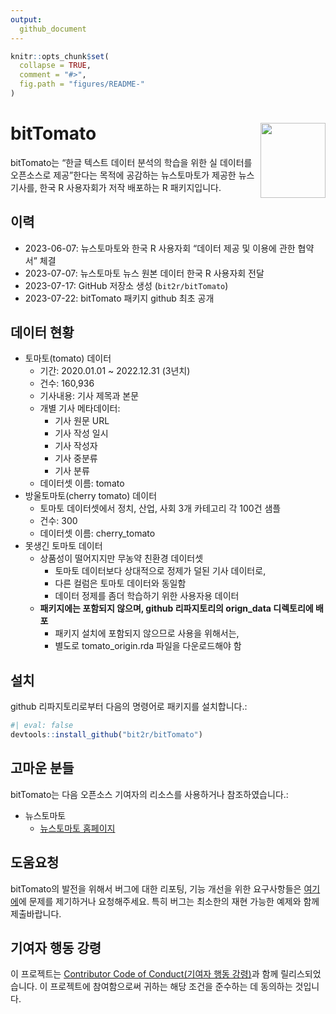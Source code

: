 ```yaml
---
output:
  github_document
---
```


<!-- README.md is generated from README.Rmd. Please edit that file -->

```r
knitr::opts_chunk$set(
  collapse = TRUE,
  comment = "#>",
  fig.path = "figures/README-"
)
```

# bitTomato <img src="man/figures/logo.png" align="right" height="120" width="103.6"/>

bitTomato는 "한글 텍스트 데이터 분석의 학습을 위한 실 데이터를 오픈소스로 제공"한다는 목적에 공감하는 뉴스토마토가 제공한 뉴스 기사를, 한국 R 사용자회가 저작 배포하는 R 패키지입니다.   

## 이력

- 2023-06-07: 뉴스토마토와 한국 R 사용자회 "데이터 제공 및 이용에 관한 협약서" 체결
- 2023-07-07: 뉴스토마토 뉴스 원본 데이터 한국 R 사용자회 전달
- 2023-07-17: GitHub 저장소 생성 (`bit2r/bitTomato`)
- 2023-07-22: bitTomato 패키지 github 최초 공개

## 데이터 현황

- 토마토(tomato) 데이터
    - 기간: 2020.01.01 ~ 2022.12.31 (3년치)
    - 건수: 160,936
    - 기사내용: 기사 제목과 본문
    - 개별 기사 메타데이터: 
        - 기사 원문 URL
        - 기사 작성 일시
        - 기사 작성자
        - 기사 중분류
        - 기사 분류
    - 데이터셋 이름: tomato    
- 방울토마토(cherry tomato) 데이터
    - 토마토 데이터셋에서 정치, 산업, 사회 3개 카테고리 각 100건 샘플
    - 건수: 300
    - 데이터셋 이름: cherry_tomato
- 못생긴 토마토 데이터
    - 상품성이 떨어지지만 무농약 친환경 데이터셋
        - 토마토 데이터보다 상대적으로 정제가 덜된 기사 데이터로,
        - 다른 컬럼은 토마토 데이터와 동일함
        - 데이터 정제를 좀더 학습하기 위한 사용자용 데이터
    - **패키지에는 포함되지 않으며, github 리파지토리의 orign_data 디렉토리에 배포**
        - 패키지 설치에 포함되지 않으므로 사용을 위해서는,
        - 별도로 tomato_origin.rda 파일을 다운로드해야 함

## 설치

github 리파지토리로부터 다음의 명령어로 패키지를 설치합니다.:

```r
#| eval: false
devtools::install_github("bit2r/bitTomato")
```

## 고마운 분들

bitTomato는 다음 오픈소스 기여자의 리소스를 사용하거나 참조하였습니다.: 

* 뉴스토마토
  - [뉴스토마토 홈페이지](https://www.newstomato.com/){target='_blank'}

  
## 도움요청

bitTomato의 발전을 위해서 버그에 대한 리포팅, 기능 개선을 위한 요구사항들은 [여기에](https://github.com/bit2r/bitTomato/issues){target='_blank'}에 문제를 제기하거나 요청해주세요. 특히 버그는 최소한의 재현 가능한 예제와 함께 제출바랍니다.

## 기여자 행동 강령

이 프로젝트는 [Contributor Code of Conduct(기여자 행동 강령)](https://github.com/bit2r/bitTomato/blob/main/CONDUCT.md){target='_blank'}과 함께 릴리스되었습니다. 이 프로젝트에 참여함으로써 귀하는 해당 조건을 준수하는 데 동의하는 것입니다. 


